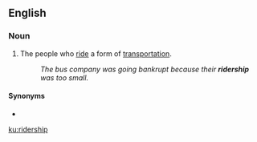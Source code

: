 ==English==

===Noun===
{{wikipedia|Ridership}}
{{en-noun|~}}

# The people who [[ride]] a form of [[transportation]].
#: ''The bus company was going bankrupt because their '''ridership''' was too small.''

====Synonyms====
* {{l|en|patronage}}

[[ku:ridership]]